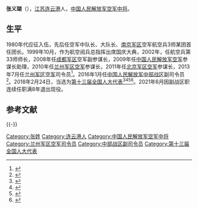 '''张义瑚'''（{{bd|1962年|||catIdx=}}），[[江苏|江苏]][[连云港|连云港]]人，[[中国人民解放军中将|中国人民解放军空军中将]]。

==生平==
1980年代应征入伍，先后任空军中队长、大队长、[[南京军区|南京军区]]空军航空兵3师某团首任团长。1999年10月，作为航空阅兵总指挥出席国庆大典，2002年，任航空兵第33师师长，2008年任[[成都军区|成都军区]]空军副参谋长，2009年任[[中国人民解放军空军|中国人民解放军空军]]参谋长助理，2010年任[[兰州军区空军|兰州军区空军]]参谋长，2011年任[[北京军区空军|北京军区空军]]参谋长，2013年7月任[[兰州军区空军|兰州军区空军]]司令员<ref>{{cite news|title=张义瑚升任兰州军区空军司令员|url=http://china.caixin.com/2013-07-23/100559464.html|accessdate=2016-05-08|newspaper=财新网|archive-date=2016-04-10|archive-url=https://web.archive.org/web/20160410035645/http://china.caixin.com/2013-07-23/100559464.html|dead-url=no}}</ref>。2016年1月任[[中国人民解放军中部战区|中国人民解放军中部战区]]副司令员<ref>{{cite news|title=李凤彪任中部战区副司令员兼参谋长，张义瑚任副司令员|url=http://www.thepaper.cn/newsDetail_forward_1429600|accessdate=2016-05-08|newspaper=澎湃新闻|archive-date=2020-11-04|archive-url=https://web.archive.org/web/20201104175049/http://www.thepaper.cn/newsDetail_forward_1429600|dead-url=no}}</ref>。2018年2月24日，当选为[[第十三届全国人大代表|第十三届全国人大代表]]<ref>{{Cite web|title=（受权发布）中华人民共和国第十三届全国人民代表大会代表名单-中新网|url=http://www.chinanews.com/gn/2018/02-25/8453959.shtml|accessdate=2021-02-19|work=[[中国新闻网|中国新闻网]]|archive-date=2018-02-27|archive-url=https://web.archive.org/web/20180227031724/http://www.chinanews.com/gn/2018/02-25/8453959.shtml|dead-url=no}}</ref><ref>{{cite web | title=中华人民共和国第十三届全国人民代表大会代表名单 | website=[[光明网_(中国)|光明网]] | date=2018-02-25 | url=https://news.gmw.cn/2018-02/25/content_27792557.htm | language=zh | access-date=2021-02-19 | archive-date=2021-10-19 | archive-url=https://web.archive.org/web/20211019124618/https://news.gmw.cn/2018-02/25/content_27792557.htm }}</ref><ref>{{cite web | title=第十三届全国人民代表大会代表名单（2980名） | website=[[澎湃新闻|澎湃新闻]]-The Paper | url=https://www.thepaper.cn/newsDetail_forward_2008905 | language=zh | access-date=2021-02-19 | archive-date=2018-03-23 | archive-url=https://web.archive.org/web/20180323190049/https://www.thepaper.cn/newsDetail_forward_2008905 | dead-url=no }}</ref><ref>{{cite web | title=中华人民共和国第十三届全国人民代表大会代表名单 | website=中国网 | date=2018-02-25 | url=http://news.china.com.cn/2018-02/25/content_50599587.htm | language=zh | access-date=2021-02-19 | archive-date=2021-02-21 | archive-url=https://web.archive.org/web/20210221201146/http://news.china.com.cn/2018-02/25/content_50599587.htm | dead-url=no }}</ref>。2021年6月因副战区职连续任职满8年退出现役。

== 参考文献 ==
{{Reflist}}

{{-}}
{{start box}}
{{s-mil|pla}}
{{s-new}}
{{s-title|[[中国人民解放军中部战区|中国人民解放军中部战区]]副司令员|2016年1月—2021年6月}} 
{{s-inc}}
{{s-before|[[庄可柱|庄可柱]]}}
{{s-title|[[中国人民解放军|中国人民解放军]][[兰州军区空军|兰州军区空军]]司令员|2013年7月—2016年1月}} 
{{s-after|机构撤销}}
{{end box}}

[[Category:张姓|Category:张姓]]
[[Category:连云港人|Category:连云港人]]
[[Category:中国人民解放军空军中将|Category:中国人民解放军空军中将]]
[[Category:兰州军区空军司令员|Category:兰州军区空军司令员]]
[[Category:中部战区副司令员|Category:中部战区副司令员]]
[[Category:第十三届全国人大代表|Category:第十三届全国人大代表]]